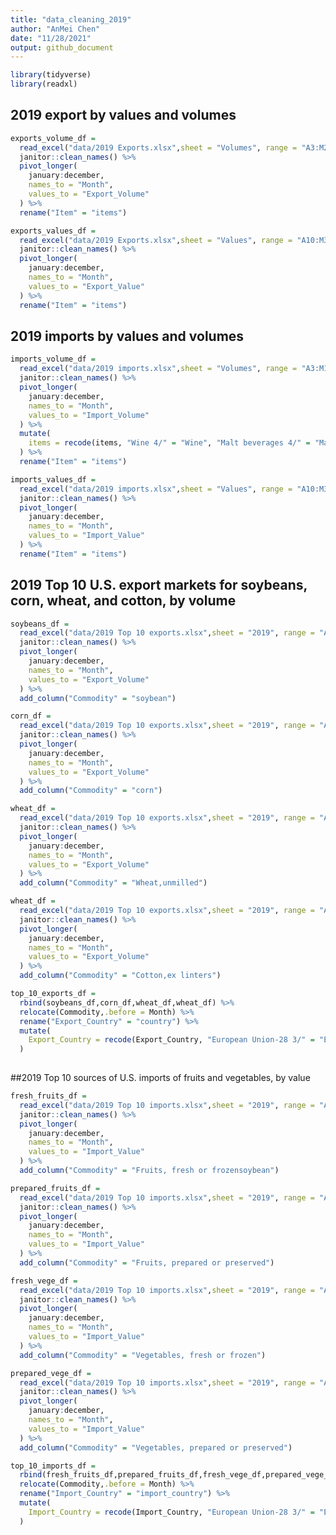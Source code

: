 ```yaml
---
title: "data_cleaning_2019"
author: "AnMei Chen"
date: "11/28/2021"
output: github_document
---
```


```r
library(tidyverse)
library(readxl)
```

## 2019 export by values and volumes

```r
exports_volume_df = 
  read_excel("data/2019 Exports.xlsx",sheet = "Volumes", range = "A3:M22") %>% 
  janitor::clean_names() %>% 
  pivot_longer(
    january:december,
    names_to = "Month",
    values_to = "Export_Volume"
  ) %>% 
  rename("Item" = "items")

exports_values_df = 
  read_excel("data/2019 Exports.xlsx",sheet = "Values", range = "A10:M36") %>% 
  janitor::clean_names() %>% 
  pivot_longer(
    january:december,
    names_to = "Month",
    values_to = "Export_Value"
  ) %>% 
  rename("Item" = "items")
```

## 2019 imports by values and volumes

```r
imports_volume_df =
  read_excel("data/2019 imports.xlsx",sheet = "Volumes", range = "A3:M16") %>% 
  janitor::clean_names() %>% 
  pivot_longer(
    january:december,
    names_to = "Month",
    values_to = "Import_Volume"
  ) %>% 
  mutate(
    items = recode(items, "Wine 4/" = "Wine", "Malt beverages 4/" = "Malt beverages")
  ) %>% 
  rename("Item" = "items")

imports_values_df =
  read_excel("data/2019 imports.xlsx",sheet = "Values", range = "A10:M38") %>% 
  janitor::clean_names() %>% 
  pivot_longer(
    january:december,
    names_to = "Month",
    values_to = "Import_Value"
  ) %>% 
  rename("Item" = "items")
```

## 2019 Top 10 U.S. export markets for soybeans, corn, wheat, and cotton, by volume	

```r
soybeans_df =
  read_excel("data/2019 Top 10 exports.xlsx",sheet = "2019", range = "A7:M17") %>% 
  janitor::clean_names() %>% 
  pivot_longer(
    january:december,
    names_to = "Month",
    values_to = "Export_Volume"
  ) %>% 
  add_column("Commodity" = "soybean")

corn_df =
  read_excel("data/2019 Top 10 exports.xlsx",sheet = "2019", range = "A20:M30") %>% 
  janitor::clean_names() %>% 
  pivot_longer(
    january:december,
    names_to = "Month",
    values_to = "Export_Volume"
  ) %>% 
  add_column("Commodity" = "corn")

wheat_df =
  read_excel("data/2019 Top 10 exports.xlsx",sheet = "2019", range = "A33:M43") %>% 
  janitor::clean_names() %>% 
  pivot_longer(
    january:december,
    names_to = "Month",
    values_to = "Export_Volume"
  ) %>% 
  add_column("Commodity" = "Wheat,unmilled")

wheat_df =
  read_excel("data/2019 Top 10 exports.xlsx",sheet = "2019", range = "A46:M56") %>% 
  janitor::clean_names() %>% 
  pivot_longer(
    january:december,
    names_to = "Month",
    values_to = "Export_Volume"
  ) %>% 
  add_column("Commodity" = "Cotton,ex linters")

top_10_exports_df = 
  rbind(soybeans_df,corn_df,wheat_df,wheat_df) %>% 
  relocate(Commodity,.before = Month) %>% 
  rename("Export_Country" = "country") %>% 
  mutate(
    Export_Country = recode(Export_Country, "European Union-28 3/" = "European Union-28")
  )
  
```


##2019 Top 10 sources of U.S. imports of fruits and vegetables, by value

```r
fresh_fruits_df =
  read_excel("data/2019 Top 10 imports.xlsx",sheet = "2019", range = "A8:M18") %>% 
  janitor::clean_names() %>% 
  pivot_longer(
    january:december,
    names_to = "Month",
    values_to = "Import_Value"
  ) %>% 
  add_column("Commodity" = "Fruits, fresh or frozensoybean")

prepared_fruits_df =
  read_excel("data/2019 Top 10 imports.xlsx",sheet = "2019", range = "A21:M31") %>% 
  janitor::clean_names() %>% 
  pivot_longer(
    january:december,
    names_to = "Month",
    values_to = "Import_Value"
  ) %>% 
  add_column("Commodity" = "Fruits, prepared or preserved")

fresh_vege_df =
  read_excel("data/2019 Top 10 imports.xlsx",sheet = "2019", range = "A34:M44") %>% 
  janitor::clean_names() %>% 
  pivot_longer(
    january:december,
    names_to = "Month",
    values_to = "Import_Value"
  ) %>% 
  add_column("Commodity" = "Vegetables, fresh or frozen")

prepared_vege_df =
  read_excel("data/2019 Top 10 imports.xlsx",sheet = "2019", range = "A47:M57") %>% 
  janitor::clean_names() %>% 
  pivot_longer(
    january:december,
    names_to = "Month",
    values_to = "Import_Value"
  ) %>% 
  add_column("Commodity" = "Vegetables, prepared or preserved")

top_10_imports_df = 
  rbind(fresh_fruits_df,prepared_fruits_df,fresh_vege_df,prepared_vege_df) %>% 
  relocate(Commodity,.before = Month) %>% 
  rename("Import_Country" = "import_country") %>%
  mutate(
    Import_Country = recode(Import_Country, "European Union-28 3/" = "European Union-28")
  ) 
```


